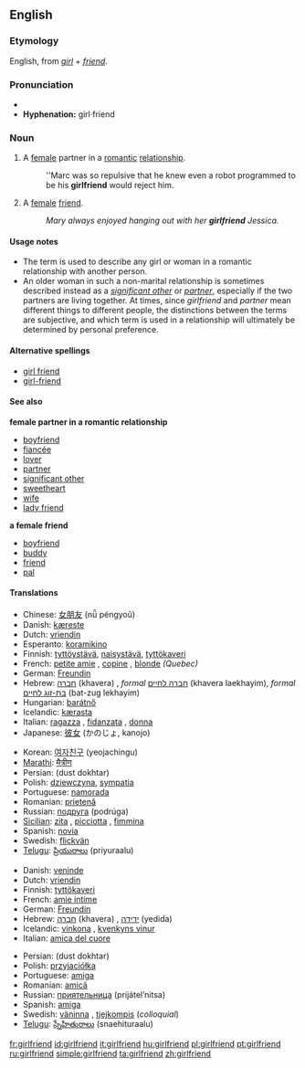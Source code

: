 ==English==

===Etymology===
English, from ''[[girl]]'' + ''[[friend]]''.

===Pronunciation===
*{{audio|en-us-girlfriend.ogg|Audio (US)}}
*'''Hyphenation:''' girl&middot;friend

===Noun===
{{en-noun}}

# A [[female]] partner in a [[romantic]] [[relationship]].
#:''Marc was so repulsive that he knew even a robot programmed to be his '''girlfriend''' would reject him.
# A [[female]] [[friend]].
#:''Mary always enjoyed hanging out with her '''girlfriend''' Jessica.''

====Usage notes====
*The term is used to describe any girl or woman in a romantic relationship with another person.
*An older woman in such a non-marital relationship is sometimes described instead as a ''[[significant other]]'' or ''[[partner]]'', especially if the two partners are living together. At times, since ''girlfriend'' and ''partner'' mean different things to different people, the distinctions between the terms are subjective, and which term is used in a relationship will ultimately be determined by personal preference.

====Alternative spellings====
*[[girl friend]]
*[[girl-friend]]

====See also====
'''female partner in a romantic relationship'''
*[[boyfriend]]
*[[fiancée]]
*[[lover]]
*[[partner]]
*[[significant other]]
*[[sweetheart]]
*[[wife]]
*[[lady friend]]
'''a female friend'''
*[[boyfriend]]
*[[buddy]]
*[[friend]]
*[[pal]]

====Translations====
{{trans-top|female partner in a romantic relationship}}
*Chinese: [[女朋友]] (nǚ péngyoǔ)
*Danish: [[kæreste]]
*Dutch: [[vriendin]]
*Esperanto: [[koramikino]]
*Finnish: [[tyttöystävä]], [[naisystävä]], [[tyttökaveri]]
*French: [[petite amie]] {{f}}, [[copine]] {{f}}, [[blonde]] {{f}} ''(Quebec)''
*German: [[Freundin]] {{f}}
*Hebrew: [[חברה]] (khavera) {{f}}, ''formal'' [[חברה לחיים]] (khavera laekhayim), ''formal'' [[בת-זוג לחיים]] (bat-zug lekhayim)
*Hungarian: [[barátnő]]
*Icelandic: [[kærasta]] {{f}}
*Italian: [[ragazza]] {{f}}, [[fidanzata]] {{f}}, [[donna]] {{f}}
*Japanese: [[彼女]] (かのじょ, kanojo)
{{trans-mid}}
*Korean: [[여자친구]] (yeojachingu)
*[[Marathi]]: [[मैत्रीण]]
*Persian: {{FAchar|[[دوست دختر]]}} (dust dokhtar)
*Polish: [[dziewczyna]], [[sympatia]] {{f}}
*Portuguese: [[namorada]] {{f}}
*Romanian: [[prietenă]] {{f}}
*Russian: [[подруга]] (podrúga) {{f}}
*[[Sicilian]]: [[zita]] {{f}}, [[picciotta]] {{f}}, [[fimmina]] {{f}}
*Spanish: [[novia]] {{f}}
*Swedish: [[flickvän]] {{c}}
*[[Telugu]]: [[ప్రియురాలు]] (priyuraalu)
{{trans-bottom}}

{{trans-top|a female friend}}
*Danish: [[veninde]]
*Dutch: [[vriendin]]
*Finnish: [[tyttökaveri]]
*French: [[amie intime]] {{f}}
*German: [[Freundin]] {{f}}
*Hebrew: [[חברה]] (khavera) {{f}}, [[ידידה]] (yedida)
*Icelandic: [[vinkona]] {{f}}, [[kvenkyns vinur]] {{m}}
*Italian: [[amica del cuore]] {{f}}
{{trans-mid}}
*Persian: {{FAchar|[[دوست دختر]]}} (dust dokhtar)
*Polish: [[przyjaciółka]] {{f}}
*Portuguese: [[amiga]] {{f}}
*Romanian: [[amică]] {{f}}
*Russian: [[приятельница]] (prijátel’nitsa) {{f}}
*Spanish: [[amiga]] {{f}}
*Swedish: [[väninna]] {{c}}, [[tjejkompis]] {{c}} (''colloquial'')
*[[Telugu]]: [[స్నేహితురాలు]] (snaehituraalu)
{{trans-bottom}}

[[fr:girlfriend]]
[[id:girlfriend]]
[[it:girlfriend]]
[[hu:girlfriend]]
[[pl:girlfriend]]
[[pt:girlfriend]]
[[ru:girlfriend]]
[[simple:girlfriend]]
[[ta:girlfriend]]
[[zh:girlfriend]]